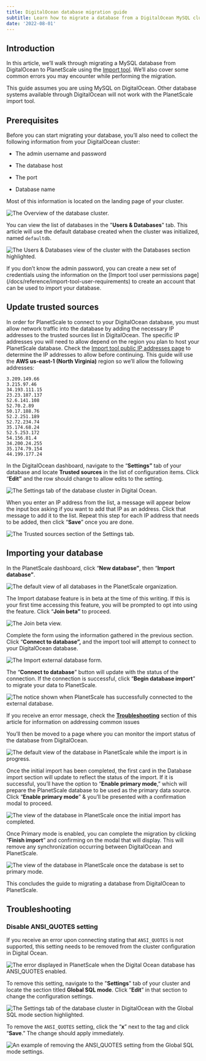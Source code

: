 ```yaml
---
title: DigitalOcean database migration guide
subtitle: Learn how to migrate a database from a DigitalOcean MySQL cluster into PlanetScale using the database Import tool.
date: '2022-08-01'
---
```



## Introduction

In this article, we’ll walk through migrating a MySQL database from DigitalOcean to PlanetScale using the [Import tool](/docs/concepts/database-imports). We’ll also cover some common errors you may encounter while performing the migration.

<InfoBlock type='note'>
  This guide assumes you are using MySQL on DigitalOcean. Other database systems available through DigitalOcean will not
  work with the PlanetScale import tool.
</InfoBlock>

## Prerequisites

Before you can start migrating your database, you’ll also need to collect the following information from your DigitalOcean cluster:

- The admin username and password

- The database host

- The port

- Database name

Most of this information is located on the landing page of your cluster.

![The Overview of the database cluster.](/docs/img/docs/digital-ocean-database-migration-guide/the-overview-of-the-database-cluster.png)

You can view the list of databases in the "**Users & Databases**" tab. This article will use the default database created when the cluster was initialized, named `defaultdb`.

![The Users & Databases view of the cluster with the Databases section highlighted.](/docs/img/docs/digital-ocean-database-migration-guide/the-users-and-databases-view-of-the-cluster-with-the-databases-section-highlighted.png)

<InfoBlock type='note'>
  If you don’t know the admin password, you can create a new set of credentials using the information on the [Import
  tool user permissions page](/docs/reference/import-tool-user-requirements) to create an account that can be used to import
  your database.
</InfoBlock>

## Update trusted sources

In order for PlanetScale to connect to your DigitalOcean database, you must allow network traffic into the database by adding the necessary IP addresses to the trusted sources list in DigitalOcean. The specific IP addresses you will need to allow depend on the region you plan to host your PlanetScale database. Check the [Import tool public IP addresses page](/docs/reference/import-tool-migration-addresses) to determine the IP addresses to allow before continuing. This guide will use the **AWS us-east-1 (North Virginia)** region so we’ll allow the following addresses:

```
3.209.149.66
3.215.97.46
34.193.111.15
23.23.187.137
52.6.141.108
52.70.2.89
50.17.188.76
52.2.251.189
52.72.234.74
35.174.68.24
52.5.253.172
54.156.81.4
34.200.24.255
35.174.79.154
44.199.177.24
```

In the DigitalOcean dashboard, navigate to the “**Settings”** tab of your database and locate **Trusted sources** in the list of configuration items. Click “**Edit”** and the row should change to allow edits to the setting.

![The Settings tab of the database cluster in Digital Ocean.](/docs/img/docs/digital-ocean-database-migration-guide/the-settings-tab-of-the-database-cluster-in-digital-ocean.png)

When you enter an IP address from the list, a message will appear below the input box asking if you want to add that IP as an address. Click that message to add it to the list. Repeat this step for each IP address that needs to be added, then click “**Save**” once you are done.

![The Trusted sources section of the Settings tab.](/docs/img/docs/digital-ocean-database-migration-guide/the-trusted-sources-section-of-the-settings-tab.png)

## Importing your database

In the PlanetScale dashboard, click “**New database”**, then “**Import database”**.

![The default view of all databases in the PlanetScale organization.](/docs/img/docs/digital-ocean-database-migration-guide/the-default-view-of-all-databases-in-the-planetscale-organization.png)

The Import database feature is in beta at the time of this writing. If this is your first time accessing this feature, you will be prompted to opt into using the feature. Click “**Join beta”** to proceed.

![The Join beta view.](/docs/img/docs/digital-ocean-database-migration-guide/the-join-beta-view.png)

Complete the form using the information gathered in the previous section. Click “**Connect to database”,** and the import tool will attempt to connect to your DigitalOcean database.

![The Import external database form.](/docs/img/docs/digital-ocean-database-migration-guide/the-import-external-database-form.png)

The “**Connect to database**” button will update with the status of the connection. If the connection is successful, click “**Begin database import**” to migrate your data to PlanetScale.

![The notice shown when PlanetScale has successfully connected to the external database.](/docs/img/docs/digital-ocean-database-migration-guide/the-notice-shown-when-planetscale-has-successfully-connected-to-the-external-database.png)

<InfoBlock type="note">

If you receive an error message, check the **[Troubleshooting](#troubleshooting)** section of this article for information on addressing common issues

</InfoBlock>

You’ll then be moved to a page where you can monitor the import status of the database from DigitalOcean.

![The default view of the database in PlanetScale while the import is in progress.](/docs/img/docs/digital-ocean-database-migration-guide/the-default-view-of-the-database-in-planetscale-while-the-import-is-in-progress.png)

Once the initial import has been completed, the first card in the Database import section will update to reflect the status of the import. If it is successful, you’ll have the option to “**Enable primary mode**,” which will prepare the PlanetScale database to be used as the primary data source. Click “**Enable primary mode**” & you’ll be presented with a confirmation modal to proceed.

![The view of the database in PlanetScale once the initial import has completed.](/docs/img/docs/digital-ocean-database-migration-guide/the-view-of-the-database-in-planetscale-once-the-initial-import-has-completed.png)

Once Primary mode is enabled, you can complete the migration by clicking “**Finish import**” and confirming on the modal that will display. This will remove any synchronization occurring between DigitalOcean and PlanetScale.

![The view of the database in PlanetScale once the database is set to primary mode.](/docs/img/docs/digital-ocean-database-migration-guide/the-view-of-the-database-in-planetscale-once-the-database-is-set-to-primary-mode.png)

This concludes the guide to migrating a database from DigitalOcean to PlanetScale.

## Troubleshooting

### Disable ANSI_QUOTES setting

If you receive an error upon connecting stating that `ANSI_QUOTES` is not supported, this setting needs to be removed from the cluster configuration in Digital Ocean.

![The error displayed in PlanetScale when the Digital Ocean database has ANSI_QUOTES enabled.](/docs/img/docs/digital-ocean-database-migration-guide/the-error-displayed-in-planetscale-when-the-digital-ocean-database-has-ansi_quotes-enabled.png)

To remove this setting, navigate to the "**Settings**" tab of your cluster and locate the section titled **Global SQL mode**. Click “**Edit**” in that section to change the configuration settings.

![The Settings tab of the database cluster in DigitalOcean with the Global SQL mode section highlighted.](/docs/img/docs/digital-ocean-database-migration-guide/the-settings-tab-of-the-database-cluster-in-digitalocean-with-the-global-sql-mode-section-highlighted.png)

To remove the `ANSI_QUOTES` setting, click the “**x**” next to the tag and click “**Save**.” The change should apply immediately.

![An example of removing the ANSI_QUOTES setting from the Global SQL mode settings.](/docs/img/docs/digital-ocean-database-migration-guide/an-example-of-removing-the-ansi_quotes-setting-from-the-global-sql-mode-settings.png)
